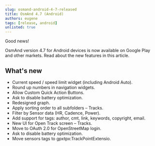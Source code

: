 ```yaml
---
slug: osmand-android-4-7-released
title: OsmAnd 4.7 (Android)
authors: eugene
tags: [release, android]
unlisted: true
---
```



Good news!  

OsmAnd version 4.7 for Android devices is now available on Google Play and other markets. Read about the new features in this article. 

<!--truncate-->


## What's new

- Current speed / speed limit widget (including Android Auto). 
- Round up numbers in navigation widgets. 
- Allow Custom Quick Action Buttons.
- Ask to disable battery optimization.
- Redesigned graph.
- Apply sorting order to all subfolders – Tracks.
- Filter by Sensor data (HR, Cadence, Power).
- Add support for tags: author, cmt, link, keywords, copyright, email.
- New UI for Open Track screen – Tracks.
- Move to OAuth 2.0 for OpenStreetMap login.
- Ask to disable battery optimization.
- Move sensors tags to gpxtpx:TrackPointExtensio.